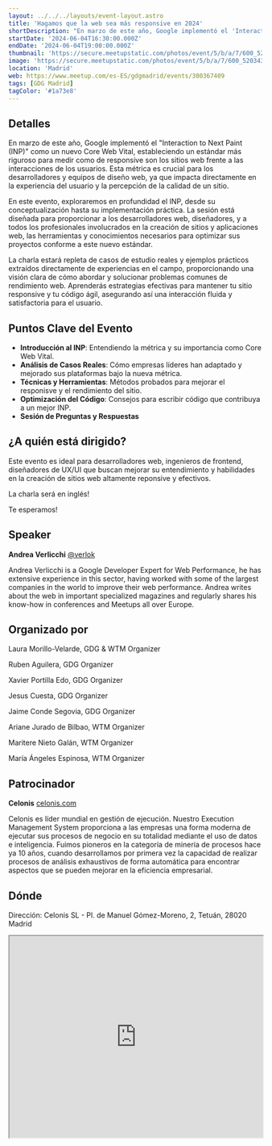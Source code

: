 ```yaml
---
layout: ../../../layouts/event-layout.astro
title: 'Hagamos que la web sea más responsive en 2024'
shortDescription: "En marzo de este año, Google implementó el 'Interaction to Next Paint (INP)' como un nuevo Core Web Vital. En este evento, exploraremos en profundidad el INP, desde su conceptualización hasta su implementación práctica."
startDate: '2024-06-04T16:30:00.000Z'
endDate: '2024-06-04T19:00:00.000Z'
thumbnail: 'https://secure.meetupstatic.com/photos/event/5/b/a/7/600_520343463.webp?w=384'
image: 'https://secure.meetupstatic.com/photos/event/5/b/a/7/600_520343463.webp?w=384'
location: 'Madrid'
web: https://www.meetup.com/es-ES/gdgmadrid/events/300367409
tags: [GDG Madrid]
tagColor: '#1a73e8'
---
```


## Detalles

En marzo de este año, Google implementó el "Interaction to Next Paint (INP)" como un nuevo Core Web Vital, estableciendo un estándar más riguroso para medir como de responsive son los sitios web frente a las interacciones de los usuarios. Esta métrica es crucial para los desarrolladores y equipos de diseño web, ya que impacta directamente en la experiencia del usuario y la percepción de la calidad de un sitio.

En este evento, exploraremos en profundidad el INP, desde su conceptualización hasta su implementación práctica. La sesión está diseñada para proporcionar a los desarrolladores web, diseñadores, y a todos los profesionales involucrados en la creación de sitios y aplicaciones web, las herramientas y conocimientos necesarios para optimizar sus proyectos conforme a este nuevo estándar.

La charla estará repleta de casos de estudio reales y ejemplos prácticos extraídos directamente de experiencias en el campo, proporcionando una visión clara de cómo abordar y solucionar problemas comunes de rendimiento web. Aprenderás estrategias efectivas para mantener tu sitio responsive y tu código ágil, asegurando así una interacción fluida y satisfactoria para el usuario.

## Puntos Clave del Evento

- **Introducción al INP**: Entendiendo la métrica y su importancia como Core Web Vital.
- **Análisis de Casos Reales**: Cómo empresas líderes han adaptado y mejorado sus plataformas bajo la nueva métrica.
- **Técnicas y Herramientas**: Métodos probados para mejorar el responisve y el rendimiento del sitio.
- **Optimización del Código**: Consejos para escribir código que contribuya a un mejor INP.
- **Sesión de Preguntas y Respuestas**

## ¿A quién está dirigido?

Este evento es ideal para desarrolladores web, ingenieros de frontend, diseñadores de UX/UI que buscan mejorar su entendimiento y habilidades en la creación de sitios web altamente reponsive y efectivos.

La charla será en inglés!

Te esperamos!

## Speaker

**Andrea Verlicchi** [@verlok](https://twitter.com/verlok)

Andrea Verlicchi is a Google Developer Expert for Web Performance, he has extensive experience in this sector, having worked with some of the largest companies in the world to improve their web performance. Andrea writes about the web in important specialized magazines and regularly shares his know-how in conferences and Meetups all over Europe.

## Organizado por

Laura Morillo-Velarde, GDG & WTM Organizer

Ruben Aguilera, GDG Organizer

Xavier Portilla Edo, GDG Organizer

Jesus Cuesta, GDG Organizer

Jaime Conde Segovia, GDG Organizer

Ariane Jurado de Bilbao, WTM Organizer

Maritere Nieto Galán, WTM Organizer

María Ángeles Espinosa, WTM Organizer

## Patrocinador

**Celonis** [celonis.com](https://www.celonis.com/es/)

Celonis es líder mundial en gestión de ejecución. Nuestro Execution Management System proporciona a las empresas una forma moderna de ejecutar sus procesos de negocio en su totalidad mediante el uso de datos e inteligencia. Fuimos pioneros en la categoría de minería de procesos hace ya 10 años, cuando desarrollamos por primera vez la capacidad de realizar procesos de análisis exhaustivos de forma automática para encontrar aspectos que se pueden mejorar en la eficiencia empresarial.

## Dónde

Dirección: Celonis SL - Pl. de Manuel Gómez-Moreno, 2, Tetuán, 28020 Madrid

<iframe
  style="width: 100%; height: 400px;"
  height="400"
  allowfullscreen=""
  loading="lazy"
  referrerpolicy="no-referrer-when-downgrade"
  src="https://www.google.com/maps/embed?pb=!1m18!1m12!1m3!1d3036.2182550794637!2d-3.698681008242954!3d40.44830608007179!2m3!1f0!2f0!3f0!3m2!1i1024!2i768!4f13.1!3m3!1m2!1s0xd4229765f97a3f7%3A0xeb04f5a48e9a6815!2sCelonis%20SL!5e0!3m2!1ses!2ses!4v1712639970647!5m2!1ses!2ses"
  aria-label="Celonis SL - Pl. de Manuel Gómez-Moreno, 2, Tetuán, 28020 Madrid"
></iframe>
